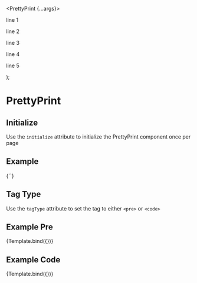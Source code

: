 

<Meta title="Components/PrettyPrint/General" component={PrettyPrint} />

  <PrettyPrint {...args}>
    <p>line 1</p>
    <p>line 2</p>
    <p>line 3</p>
    <p>line 4</p>
    <p>line 5</p>
  </PrettyPrint>
);

# PrettyPrint

## Initialize

Use the `initialize` attribute to initialize the PrettyPrint component once per page

## Example

<Canvas>
  <PrettyPrint initialize>{`<PrettyPrint initialize />`}</PrettyPrint>
</Canvas>

## Tag Type

Use the `tagType` attribute to set the tag to either `<pre>` or `<code>`

## Example Pre

<Canvas>
  <Story name="Pre" args={{ tagType: 'pre' }}>
    {Template.bind({})}
  </Story>
</Canvas>

## Example Code

<Canvas>
  <Story name="Code" args={{ tagType: 'code' }}>
    {Template.bind({})}
  </Story>
</Canvas>
